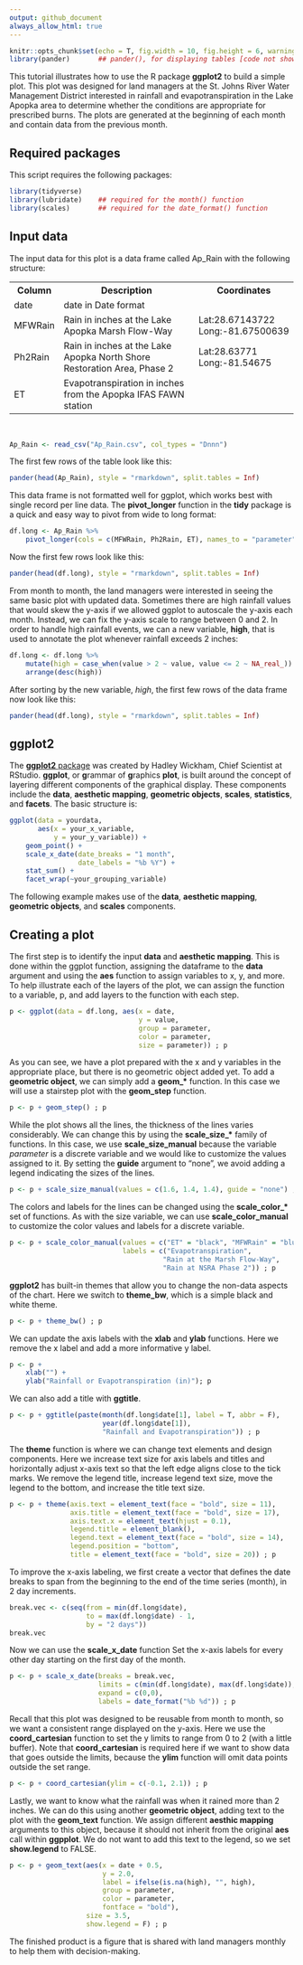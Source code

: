 ```yaml
---
output: github_document
always_allow_html: true
---
```


```r
knitr::opts_chunk$set(echo = T, fig.width = 10, fig.height = 6, warning = F)
library(pander)       ## pander(), for displaying tables [code not shown in markdown]
```

This tutorial illustrates how to use the R package **ggplot2** to build a simple plot.  This plot was designed for land managers at the St. Johns River Water Management District interested in rainfall and evapotranspiration in the Lake Apopka area to determine whether the conditions are appropriate for prescribed burns.  The plots are generated at the beginning of each month and contain data from the previous month.

## Required packages

This script requires the following packages:
```r
library(tidyverse)
library(lubridate)    ## required for the month() function
library(scales)       ## required for the date_format() function
```

## Input data

The input data for this plot is a data frame called Ap_Rain with the following structure:  
<table style="width:100%" border="0">
  <tr>
    <th>Column</th>
    <th>Description</th>
    <th>Coordinates</th>
  </tr>
  <tr>
    <td>date</td>
    <td>date in Date format</td>
    <td></td>
  </tr>
  <tr>
    <td>MFWRain</td>
    <td>Rain in inches at the Lake Apopka Marsh Flow-Way</td>
    <td>Lat:28.67143722<br>Long:-81.67500639</td>
  </tr>
  <tr>
    <td>Ph2Rain</td>
    <td>Rain in inches at the Lake Apopka North Shore Restoration Area, Phase 2</td>
    <td>Lat:28.63771<br>Long:-81.54675</td>
  </tr>
  <tr>
    <td>ET</td>
    <td>Evapotranspiration in inches from the Apopka IFAS FAWN station</td>
    <td></td>
  </tr>
</table>
<br>
```r
Ap_Rain <- read_csv("Ap_Rain.csv", col_types = "Dnnn")
```

The first few rows of the table look like this:
```r
pander(head(Ap_Rain), style = "rmarkdown", split.tables = Inf)
```

This data frame is not formatted well for ggplot, which works best with single record per line data.  The **pivot_longer** function in the **tidy** package is a quick and easy way to pivot from wide to long format:
```r
df.long <- Ap_Rain %>%
    pivot_longer(cols = c(MFWRain, Ph2Rain, ET), names_to = "parameter")
```

Now the first few rows look like this:
```r
pander(head(df.long), style = "rmarkdown", split.tables = Inf)
```

From month to month, the land managers were interested in seeing the same basic plot with updated data.  Sometimes there are high rainfall values that would skew the y-axis if we allowed ggplot to autoscale the y-axis each month.  Instead, we can fix the y-axis scale to range between 0 and 2.  In order to handle high rainfall events, we can a new variable, **high**, that is used to annotate the plot whenever rainfall exceeds 2 inches:
```r
df.long <- df.long %>%
    mutate(high = case_when(value > 2 ~ value, value <= 2 ~ NA_real_)) %>%
    arrange(desc(high))
```

After sorting by the new variable, *high*, the first few rows of the data frame now look like this:
```r
pander(head(df.long), style = "rmarkdown", split.tables = Inf)
```

## ggplot2

The [**ggplot2** package](https://ggplot2.tidyverse.org/) was created by Hadley Wickham, Chief Scientist at RStudio.  **ggplot**, or **g**rammar of **g**raphics **plot**, is built around the concept of layering different components of the graphical display.  These components include the **data**, **aesthetic mapping**, **geometric objects**, **scales**, **statistics**, and **facets**.  The basic structure is:

```r
ggplot(data = yourdata,
       aes(x = your_x_variable,
           y = your_y_variable)) +
    geom_point() +
    scale_x_date(date_breaks = "1 month",
                 date_labels = "%b %Y") +
    stat_sum() +
    facet_wrap(~your_grouping_variable)
```

The following example makes use of the **data**, **aesthetic mapping**, **geometric objects**, and **scales** components.

## Creating a plot

The first step is to identify the input **data** and **aesthetic mapping**.  This is done within the ggplot function, assigning the dataframe to the **data** argument and using the **aes** function to assign variables to x, y, and more.  To help illustrate each of the layers of the plot, we can assign the function to a variable, p, and add layers to the function with each step.
```r
p <- ggplot(data = df.long, aes(x = date,
                                y = value,
                                group = parameter,
                                color = parameter,
                                size = parameter)) ; p
```
    
As you can see, we have a plot prepared with the x and y variables in the appropriate place, but there is no geometric object added yet.  To add a **geometric object**, we can simply add a **geom_\*** function.  In this case we will use a stairstep plot with the **geom_step** function.
```r
p <- p + geom_step() ; p
```

While the plot shows all the lines, the thickness of the lines varies considerably.  We can change this by using the **scale_size_\*** family of functions.  In this case, we use **scale_size_manual** because the variable *parameter* is a discrete variable and we would like to customize the values assigned to it.  By setting the **guide** argument to "none", we avoid adding a legend indicating the sizes of the lines.
```r
p <- p + scale_size_manual(values = c(1.6, 1.4, 1.4), guide = "none") ; p
```

The colors and labels for the lines can be changed using the **scale_color_\*** set of functions.  As with the size variable, we can use **scale_color_manual** to customize the color values and labels for a discrete variable.
```r
p <- p + scale_color_manual(values = c("ET" = "black", "MFWRain" = "blue", "Ph2Rain" = "red"),
                            labels = c("Evapotranspiration",
                                      "Rain at the Marsh Flow-Way",
                                      "Rain at NSRA Phase 2")) ; p
```

**ggplot2** has built-in themes that allow you to change the non-data aspects of the chart.  Here we switch to **theme_bw**, which is a simple black and white theme.
```r
p <- p + theme_bw() ; p
```

We can update the axis labels with the **xlab** and **ylab** functions.  Here we remove the x label and add a more informative y label.
```r
p <- p + 
    xlab("") +
    ylab("Rainfall or Evapotranspiration (in)"); p
```

We can also add a title with **ggtitle**.
```r
p <- p + ggtitle(paste(month(df.long$date[1], label = T, abbr = F),
                       year(df.long$date[1]),
                       "Rainfall and Evapotranspiration")) ; p
```

The **theme** function is where we can change text elements and design components.  Here we increase text size for axis labels and titles and horizontally adjust x-axis text so that the left edge aligns close to the tick marks.  We remove the legend title, increase legend text size, move the legend to the bottom, and increase the title text size. 
```r
p <- p + theme(axis.text = element_text(face = "bold", size = 11),
               axis.title = element_text(face = "bold", size = 17),
               axis.text.x = element_text(hjust = 0.1),
               legend.title = element_blank(),
               legend.text = element_text(face = "bold", size = 14),
               legend.position = "bottom",
               title = element_text(face = "bold", size = 20)) ; p
```

To improve the x-axis labeling, we first create a vector that defines the date breaks to span from the beginning to the end of the time series (month), in 2 day increments.
```r
break.vec <- c(seq(from = min(df.long$date),
                   to = max(df.long$date) - 1,
                   by = "2 days"))
break.vec
```

Now we can use the **scale_x_date** function Set the x-axis labels for every other day starting on the first day of the month.
```r
p <- p + scale_x_date(breaks = break.vec,
                      limits = c(min(df.long$date), max(df.long$date)),
                      expand = c(0,0),
                      labels = date_format("%b %d")) ; p
```

Recall that this plot was designed to be reusable from month to month, so we want a consistent range displayed on the y-axis.  Here we use the **coord_cartesian** function to set the y limits to range from 0 to 2 (with a little buffer). Note that **coord_cartesian** is required here if we want to show data that goes outside the limits, because the **ylim** function will omit data points outside the set range.
```r
p <- p + coord_cartesian(ylim = c(-0.1, 2.1)) ; p
```

Lastly, we want to know what the rainfall was when it rained more than 2 inches.  We can do this using another **geometric object**, adding text to the plot with the **geom_text** function.  We assign different **aesthic mapping** arguments to this object, because it should not inherit from the original **aes** call within **ggpplot**.  We do not want to add this text to the legend, so we set **show.legend** to FALSE.
```r
p <- p + geom_text(aes(x = date + 0.5,
                       y = 2.0,
                       label = ifelse(is.na(high), "", high),
                       group = parameter,
                       color = parameter,
                       fontface = "bold"),
                   size = 3.5,
                   show.legend = F) ; p
```

The finished product is a figure that is shared with land managers monthly to help them with decision-making.

